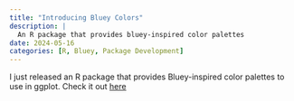 ```yaml
---
title: "Introducing Bluey Colors"
description: |
  An R package that provides bluey-inspired color palettes
date: 2024-05-16
categories: [R, Bluey, Package Development]
---
```


I just released an R package that provides Bluey-inspired color palettes to use in ggplot. Check it out [here](https://ekholme.github.io/blueycolors/)